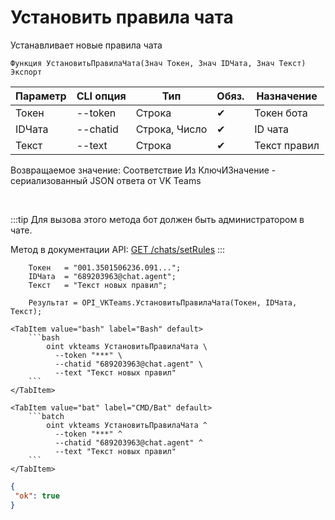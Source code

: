 ﻿---
sidebar_position: 14
---


# Установить правила чата
 Устанавливает новые правила чата



`Функция УстановитьПравилаЧата(Знач Токен, Знач IDЧата, Знач Текст) Экспорт`

  | Параметр | CLI опция | Тип | Обяз. | Назначение |
  |-|-|-|-|-|
  | Токен | --token | Строка | &#x2714; | Токен бота |
  | IDЧата | --chatid | Строка, Число | &#x2714; | ID чата |
  | Текст | --text | Строка | &#x2714; | Текст правил |

  
  Возвращаемое значение:   Соответствие Из КлючИЗначение - сериализованный JSON ответа от VK Teams

<br/>

:::tip
Для вызова этого метода бот должен быть администратором в чате.

 Метод в документации API: [GET /chats/setRules](https://teams.vk.com/botapi/#/chats/get_chats_setRules)
:::
<br/>


```bsl title="Пример кода"
    Токен   = "001.3501506236.091...";
    IDЧата  = "689203963@chat.agent";
    Текст   = "Текст новых правил";

    Результат = OPI_VKTeams.УстановитьПравилаЧата(Токен, IDЧата, Текст);
```
    

 <Tabs>
  
    <TabItem value="bash" label="Bash" default>
        ```bash
            oint vkteams УстановитьПравилаЧата \
              --token "***" \
              --chatid "689203963@chat.agent" \
              --text "Текст новых правил"
        ```
    </TabItem>
  
    <TabItem value="bat" label="CMD/Bat" default>
        ```batch
            oint vkteams УстановитьПравилаЧата ^
              --token "***" ^
              --chatid "689203963@chat.agent" ^
              --text "Текст новых правил"
        ```
    </TabItem>
</Tabs>


```json title="Результат"
{
 "ok": true
}
```
